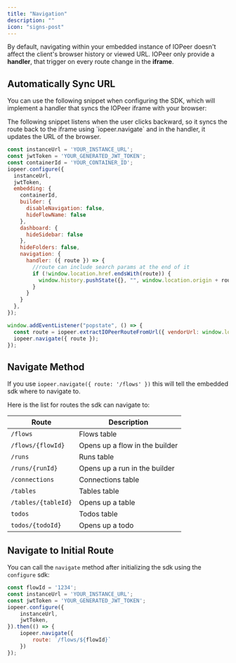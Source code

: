 ```yaml
---
title: "Navigation"
description: ""
icon: "signs-post"
---
```


By default, navigating within your embedded instance of IOPeer doesn't affect the client's browser history or viewed URL. IOPeer only provide a **handler**, that trigger on every route change in the **iframe**.

## Automatically Sync URL 

You can use the following snippet when configuring the SDK, which will implement a handler that syncs the IOPeer iframe with your browser:

<Tip>
The following snippet listens when the user clicks backward, so it syncs the route back to the iframe using `iopeer.navigate` and in the handler, it updates the URL of the browser.
</Tip>

```js
const instanceUrl = 'YOUR_INSTANCE_URL';
const jwtToken = 'YOUR_GENERATED_JWT_TOKEN';
const containerId = 'YOUR_CONTAINER_ID';
iopeer.configure({
  instanceUrl,
  jwtToken,
  embedding: {
    containerId,
    builder: {
      disableNavigation: false,
      hideFlowName: false
    },
    dashboard: {
      hideSidebar: false
    },
    hideFolders: false,
    navigation: {
      handler: ({ route }) => {
        //route can include search params at the end of it
        if (!window.location.href.endsWith(route)) {
          window.history.pushState({}, "", window.location.origin + route);
        }
      }
    }
  },
});

window.addEventListener("popstate", () => {
  const route = iopeer.extractIOPeerRouteFromUrl({ vendorUrl: window.location.href });
  iopeer.navigate({ route });
});
```

## Navigate Method

If you use `iopeer.navigate({ route: '/flows' })` this will tell the embedded sdk where to navigate to.

Here is the list for routes the sdk can navigate to:

| Route | Description |
| --- | --- |
| `/flows` | Flows table
| `/flows/{flowId}` | Opens up a flow in the builder
| `/runs` | Runs table
| `/runs/{runId}` | Opens up a run in the builder
| `/connections` | Connections table
| `/tables` | Tables table
| `/tables/{tableId}` | Opens up a table
| `todos` | Todos table
| `todos/{todoId}` | Opens up a todo


## Navigate to Initial Route

You can call the `navigate` method after initializing the sdk using the `configure` sdk:

```js
const flowId = '1234';
const instanceUrl = 'YOUR_INSTANCE_URL';
const jwtToken = 'YOUR_GENERATED_JWT_TOKEN';
iopeer.configure({
	instanceUrl,
	jwtToken,
}).then(() => {
	iopeer.navigate({
		route: `/flows/${flowId}`
	})
});
```

